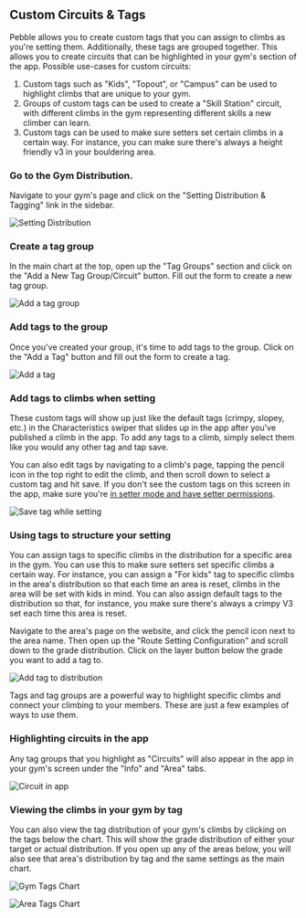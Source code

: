 ## Custom Circuits & Tags

Pebble allows you to create custom tags that you can assign to climbs as you're setting them. Additionally, these tags are grouped together. This allows you to create circuits that can be highlighted in your gym's section of the app. Possible use-cases for custom circuits:

1. Custom tags such as "Kids", "Topout", or "Campus" can be used to highlight climbs that are unique to your gym.
2. Groups of custom tags can be used to create a "Skill Station" circuit, with different climbs in the gym representing different skills a new climber can learn.
3. Custom tags can be used to make sure setters set certain climbs in a certain way. For instance, you can make sure there's always a height friendly v3 in your bouldering area.

### Go to the Gym Distribution.

Navigate to your gym's page and click on the "Setting Distribution & Tagging" link in the sidebar.

![Setting Distribution](../images/setting-dist-tag-sidebar.png)

### Create a tag group

In the main chart at the top, open up the "Tag Groups" section and click on the "Add a New Tag Group/Circuit" button. Fill out the form to create a new tag group.

![Add a tag group](../images/tag-group-form.png)

### Add tags to the group

Once you've created your group, it's time to add tags to the group. Click on the "Add a Tag" button and fill out the form to create a tag. 

![Add a tag](../images/tag-form.png)

### Add tags to climbs when setting

These custom tags will show up just like the default tags (crimpy, slopey, etc.) in the Characteristics swiper that slides up in the app after you've published a climb in the app. To add any tags to a climb, simply select them like you would any other tag and tap save.

You can also edit tags by navigating to a climb's page, tapping the pencil icon in the top right to edit the climb, and then scroll down to select a custom tag and hit save. If you don't see the custom tags on this screen in the app, make sure you're [in setter mode and have setter permissions](/routesetting/setting-mode).

![Save tag while setting](../images/char-swiper-custom-attr.png)

### Using tags to structure your setting

You can assign tags to specific climbs in the distribution for a specific area in the gym. You can use this to make sure setters set specific climbs a certain way. For instance, you can assign a "For kids" tag to specific climbs in the area's distribution so that each time an area is reset, climbs in the area will be set with kids in mind. You can also assign default tags to the distribution so that, for instance, you make sure there's always a crimpy V3 set each time this area is reset.

Navigate to the area's page on the website, and click the pencil icon next to the area name. Then open up the "Route Setting Configuration" and scroll down to the grade distribution. Click on the layer button below the grade you want to add a tag to.

![Add tag to distribution](../images/distribution-attribute.png)

Tags and tag groups are a powerful way to highlight specific climbs and connect your climbing to your members. These are just a few examples of ways to use them.

### Highlighting circuits in the app

Any tag groups that you highlight as "Circuits" will also appear in the app in your gym's screen under the "Info" and "Area" tabs.

![Circuit in app](../images/circuit-in-app.png)

### Viewing the climbs in your gym by tag

You can also view the tag distribution of your gym's climbs by clicking on the tags below the chart. This will show the grade distribution of either your target or actual distribution. If you open up any of the areas below, you will also see that area's distribution by tag and the same settings as the main chart.

![Gym Tags Chart](../images/gym-tags-chart.png)

![Area Tags Chart](../images/area-tags-chart.png)




